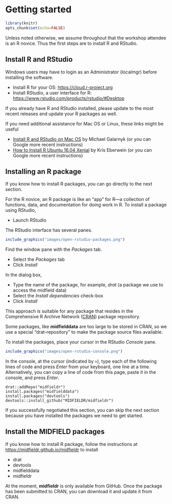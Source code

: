 # Getting started {- #getting-started}

```r
library(knitr)
opts_chunk$set(echo=FALSE)
```


Unless noted otherwise, we assume throughout that the workshop attendee is an R novice. Thus the first steps are to install R and RStudio. 

## Install R and RStudio {-}

Windows users may have to login as an Administrator (localmgr) before installing the software. 

- Install R for your OS: <https://cloud.r-project.org> 
- Install RStudio, a user interface for R:  <https://www.rstudio.com/products/rstudio/#Desktop> 

If you already have R and RStudio installed, please update to the most recent releases and update your R packages as well. 

If you need additional assistance for Mac OS or Linux, these links might be useful 

- [Install R and RStudio on Mac OS](https://medium.com/@GalarnykMichael/install-r-and-rstudio-on-mac-e911606ce4f4) by Michael Galarnyk (or you can Google more recent instructions)    
- [How to Install R Ubuntu 16.04 Xenial](https://www.datascienceriot.com//r/install-ubuntu16/) by Kris Eberwein (or you can Google more recent instructions)  


## Installing an R package {-}

If you know how to install R packages, you can go directly to the next section.  

For the R novice, an R package is like an "app" for R---a collection of functions, data, and documentation for doing work in R. To install a package using RStudio,  

- Launch RStudio 

The RStudio interface has several panes. 


```r
include_graphics("images/open-rstudio-packages.png")
```

Find the window pane with the *Packages* tab.

- Select the *Packages*  tab 
- Click *Install* 

In the dialog box, 

- Type the name of the package, for example, *drat*  (a package we use to access the midfield data) 
- Select the *Install dependencies* check-box 
- Click *Install*   

This approach is suitable for any package that resides in the Comprehensive R Archive Network ([CRAN](https://cran.r-project.org/)) package repository. 

Some packages, like **midfielddata** are too large to be stored in CRAN, so we use a special "drat-repository" to make the package source files available.

To install the packages, place your cursor in the RStudio *Console* pane. 

```r
include_graphics("images/open-rstudio-console.png")
```

In the console, at the cursor (indicated by  `>`), type each of the following lines of code and press *Enter* from your keyboard, one line at a time. Alternatively, you can copy a line of code from this page, paste it in the console, and press *Enter*. 

 
```
drat::addRepo("midfieldr") 
install.packages("midfielddata") 
install.packages("devtools") 
devtools::install_github("MIDFIELDR/midfieldr") 
```

If you successfully negotiated this section, you can skip the next section because you have installed the packages we need to get started. 


  

## Install the MIDFIELD packages {- #install-midfield-packages}

If you know how to install R package, follow the instructions at 
<https://midfieldr.github.io/midfieldr>  to install  

- drat 
- devtools 
- midfielddata
- midfieldr 

At the moment, **midfieldr** is only available from GitHub. Once the package has been submitted to CRAN, you can download it and update it from CRAN. 

